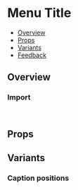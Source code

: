 
<Meta of={MenuTitleStories} />

# Menu Title

- [Overview](#overview)
- [Props](#props)
- [Variants](#variants)
- [Feedback](#feedback)

## Overview

<Canvas of={MenuTitleStories.Overview} />

### Import

```js
import { MenuTitle } from "monday-ui-react-core";
```

## Props

<PropsTable />

## Variants

### Caption positions

<Canvas of={MenuTitleStories.CaptionPlacements} />
